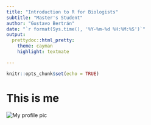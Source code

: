 ```yaml
---
title: "Introduction to R for Biologists"
subtitle: "Master's Student"
author: "Gustavo Bertrán"
date: "`r format(Sys.time(), '%Y-%m-%d %H:%M:%S')`"
output:
  prettydoc::html_pretty:
    theme: cayman
    highlight: textmate

---
```


```r
knitr::opts_chunk$set(echo = TRUE)
```
  

# This is me


![My profile pic](C:/Users/gbert/OneDrive/Documents/Intro R/Profile_Pic.jpg)<br><br> 

